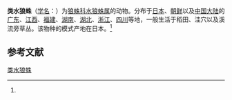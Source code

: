 {{Speciesbox
| name = 类水狼蛛
| status = 
| status_system = 
| image = 
| genus = Pirata
| species = piratoides
| authority = (Boes. et Str., 1906)<ref name='id13928'>{{cite web| url =http://www.bioinfo.cn/db05/BjdwSpecies.php?action=view&id=13928| title =类水狼蛛| work =《中国动物物种编目数据库》| publisher =中国科学院微生物研究所| author =中国科学院动物研究所| accessdate =2009-04-28| deadurl =yes| archiveurl =https://web.archive.org/web/20160305034134/http://www.bioinfo.cn/db05/BjdwSpecies.php?action=view&id=13928| archivedate =2016-03-05}}</ref>
}}

'''类水狼蛛'''（[[学名|学名]]：{{lang|la|''Pirata piratoides''}}）为[[狼蛛科|狼蛛科]][[水狼蛛属|水狼蛛属]]的动物。分布于[[日本|日本]]、[[朝鲜|朝鲜]]以及[[中国大陆|中国大陆]]的[[广东|广东]]、[[江西|江西]]、[[福建|福建]]、[[湖南|湖南]]、[[湖北|湖北]]、[[浙江|浙江]]、[[四川|四川]]等地，一般生活于稻田、洼穴以及溪流旁草丛。该物种的模式产地在日本。<ref name='id13928'/>

== 参考文献 ==
{{reflist}}

{{Wikispecies|Pirata piratoides}}
{{Taxonbar|from=Q1845534}}

[[Category:水狼蛛属|类水狼蛛]]


{{蜘蛛小作品}}